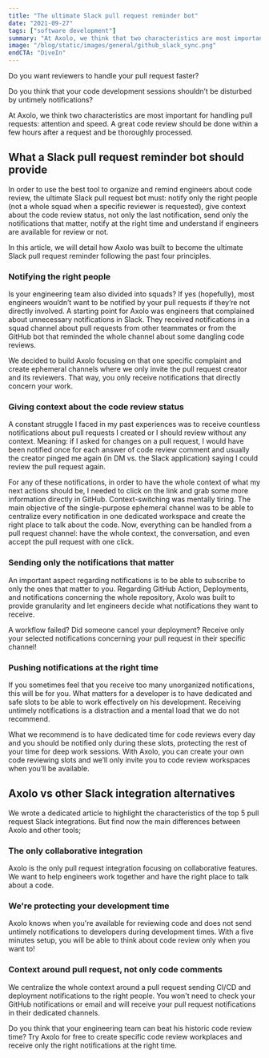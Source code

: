 ```yaml
---
title: "The ultimate Slack pull request reminder bot"
date: "2021-09-27"
tags: ["software development"]
summary: "At Axolo, we think that two characteristics are most important for handling pull requests: attention and speed. A great code review should be done within a few hours after a request and be thoroughly processed. "
image: "/blog/static/images/general/github_slack_sync.png"
endCTA: "DiveIn"
---
```


Do you want reviewers to handle your pull request faster?

Do you think that your code development sessions shouldn’t be disturbed by untimely notifications?

At Axolo, we think two characteristics are most important for handling pull requests: attention and speed. A great code review should be done within a few hours after a request and be thoroughly processed.

## What a Slack pull request reminder bot should provide

In order to use the best tool to organize and remind engineers about code review, the ultimate Slack pull request bot must:
notify only the right people (not a whole squad when a specific reviewer is requested),
give context about the code review status, not only the last notification,
send only the notifications that matter,
notify at the right time and understand if engineers are available for review or not.

In this article, we will detail how Axolo was built to become the ultimate Slack pull request reminder following the past four principles.

### Notifying the right people

Is your engineering team also divided into squads? If yes (hopefully), most engineers wouldn’t want to be notified by your pull requests if they’re not directly involved. A starting point for Axolo was engineers that complained about unnecessary notifications in Slack. They received notifications in a squad channel about pull requests from other teammates or from the GitHub bot that reminded the whole channel about some dangling code reviews.

We decided to build Axolo focusing on that one specific complaint and create ephemeral channels where we only invite the pull request creator and its reviewers. That way, you only receive notifications that directly concern your work.

### Giving context about the code review status

A constant struggle I faced in my past experiences was to receive countless notifications about pull requests I created or I should review without any context. Meaning: if I asked for changes on a pull request, I would have been notified once for each answer of code review comment and usually the creator pinged me again (in DM vs. the Slack application) saying I could review the pull request again.

For any of these notifications, in order to have the whole context of what my next actions should be, I needed to click on the link and grab some more information directly in GitHub. Context-switching was mentally tiring.
The main objective of the single-purpose ephemeral channel was to be able to centralize every notification in one dedicated workspace and create the right place to talk about the code. Now, everything can be handled from a pull request channel: have the whole context, the conversation, and even accept the pull request with one click.

### Sending only the notifications that matter

An important aspect regarding notifications is to be able to subscribe to only the ones that matter to you. Regarding GitHub Action, Deployments, and notifications concerning the whole repository, Axolo was built to provide granularity and let engineers decide what notifications they want to receive.

A workflow failed? Did someone cancel your deployment? Receive only your selected notifications concerning your pull request in their specific channel!

### Pushing notifications at the right time

If you sometimes feel that you receive too many unorganized notifications, this will be for you. What matters for a developer is to have dedicated and safe slots to be able to work effectively on his development. Receiving untimely notifications is a distraction and a mental load that we do not recommend.

What we recommend is to have dedicated time for code reviews every day and you should be notified only during these slots, protecting the rest of your time for deep work sessions. With Axolo, you can create your own code reviewing slots and we’ll only invite you to code review workspaces when you’ll be available.

## Axolo vs other Slack integration alternatives

We wrote a dedicated article to highlight the characteristics of the top 5 pull request Slack integrations. But find now the main differences between Axolo and other tools;

### The only collaborative integration

Axolo is the only pull request integration focusing on collaborative features. We want to help engineers work together and have the right place to talk about a code.

### We're protecting your development time

Axolo knows when you're available for reviewing code and does not send untimely notifications to developers during development times. With a five minutes setup, you will be able to think about code review only when you want to!

### Context around pull request, not only code comments

We centralize the whole context around a pull request sending CI/CD and deployment notifications to the right people. You won't need to check your GitHub notifications or email and will receive your pull request notifications in their dedicated channels.

Do you think that your engineering team can beat his historic code review time? Try Axolo for free to create specific code review workplaces and receive only the right notifications at the right time.
